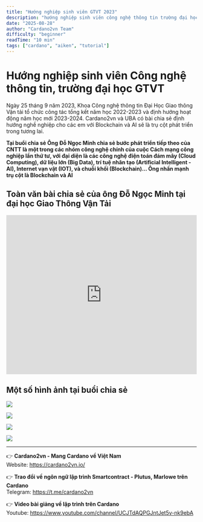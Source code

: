 ```yaml
---
title: "Hướng nghiệp sinh viên GTVT 2023"
description: "hướng nghiệp sinh viên công nghệ thông tin trường đại học GTVT"
date: "2025-08-28"
author: "Cardano2vn Team"
difficulty: "beginner"
readTime: "10 min"
tags: ["cardano", "aiken", "tutorial"]
---
```


# Hướng nghiệp sinh viên Công nghệ thông tin, trường đại học GTVT

Ngày 25 tháng 9 năm 2023, Khoa Công nghệ thông tin Đại Học Giao thông Vận tải tổ chức công tác tổng kết năm học 2022-2023 và định hướng hoạt động năm học mới 2023-2024. Cardano2vn và UBA có bài chia sẻ định hướng nghề nghiệp cho các em với Blockchain và AI sẽ là trụ cột phát triển trong tương lai.

**Tại buổi chia sẻ Ông Đỗ Ngọc Minh chia sẻ bước phát triển tiếp theo của CNTT là một trong các nhóm công nghệ chính của cuộc Cách mạng công nghiệp lần thứ tư, với đại diện là các công nghệ điện toán đám mây (Cloud Computing), dữ liệu lớn (Big Data), trí tuệ nhân tạo (Artificial Intelligent - AI), Internet vạn vật (IOT), và chuỗi khối (Blockchain)... Ông nhấn mạnh trụ cột là Blockchain và AI**

## Toàn văn bài chia sẻ của ông Đỗ Ngọc Minh tại đại học Giao Thông Vận Tải

<iframe width="100%" height="420" src="https://www.youtube.com/embed/OuDUypsO9vU" title="Hướng nghiệp" frameborder="0" allow="accelerometer; autoplay; clipboard-write; encrypted-media; gyroscope; picture-in-picture" allowfullscreen></iframe>

## Một số hình ảnh tại buổi chia sẻ

![](./img/Huong-nghiep-2023-GTVT-1.jpg)

![](./img/Huong-nghiep-2023-GTVT-2.jpg)

![](./img/Huong-nghiep-2023-GTVT-3.jpg)

![](./img/Huong-nghiep-2023-GTVT-4.jpg)

---

👉 **Cardano2vn - Mang Cardano về Việt Nam**  
Website: https://cardano2vn.io/

👉 **Trao đổi về ngôn ngữ lập trình Smartcontract - Plutus, Marlowe trên Cardano**  
Telegram: https://t.me/cardano2vn

👉 **Video bài giảng về lập trình trên Cardano**  
Youtube: https://www.youtube.com/channel/UCJTdAQPGJntJet5v-nk9ebA 
